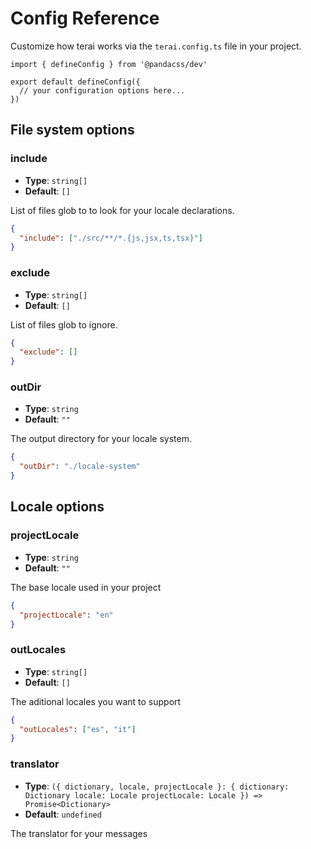 # Config Reference

Customize how terai works via the `terai.config.ts` file in your project.

```tsx
import { defineConfig } from '@pandacss/dev'

export default defineConfig({
  // your configuration options here...
})
```

## File system options

### include

- **Type**: `string[]`
- **Default**: `[]`

List of files glob to to look for your locale declarations.

```json
{
  "include": ["./src/**/*.{js,jsx,ts,tsx}"]
}
```

### exclude

- **Type**: `string[]`
- **Default**: `[]`

List of files glob to ignore.

```json
{
  "exclude": []
}
```

### outDir

- **Type**: `string`
- **Default**: `""`

The output directory for your locale system.

```json
{
  "outDir": "./locale-system"
}
```

## Locale options

### projectLocale

- **Type**: `string`
- **Default**: `""`

The base locale used in your project

```json
{
  "projectLocale": "en"
}
```

### outLocales

- **Type**: `string[]`
- **Default**: `[]`

The aditional locales you want to support

```json
{
  "outLocales": ["es", "it"]
}
```

### translator

- **Type**:
  `({ dictionary, locale, projectLocale }: { dictionary: Dictionary locale: Locale projectLocale: Locale }) => Promise<Dictionary> `
- **Default**: `undefined`

The translator for your messages
